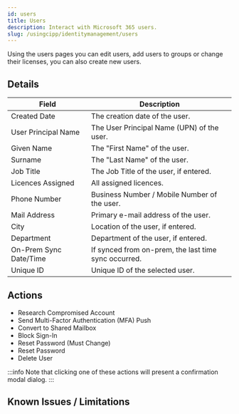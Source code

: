 ```yaml
---
id: users
title: Users
description: Interact with Microsoft 365 users.
slug: /usingcipp/identitymanagement/users
---
```


Using the users pages you can edit users, add users to groups or change their licenses, you can also create new users.

## Details

| Field                  | Description                                          |
| ---------------------- | ---------------------------------------------------- |
| Created Date           | The creation date of the user.                       |
| User Principal Name    | The User Principal Name (UPN) of the user.           |
| Given Name             | The "First Name" of the user.                        |
| Surname                | The "Last Name" of the user.                         |
| Job Title              | The Job Title of the user, if entered.               |
| Licences Assigned      | All assigned licences.                               |
| Phone Number           | Business Number / Mobile Number of the user.         |
| Mail Address           | Primary e-mail address of the user.                  |
| City                   | Location of the user, if entered.                    |
| Department             | Department of the user, if entered.                  |
| On-Prem Sync Date/Time | If synced from on-prem, the last time sync occurred. |
| Unique ID              | Unique ID of the selected user.                      |

## Actions

- Research Compromised Account
- Send Multi-Factor Authentication (MFA) Push
- Convert to Shared Mailbox
- Block Sign-In
- Reset Password (Must Change)
- Reset Password
- Delete User

:::info
Note that clicking one of these actions will present a confirmation modal dialog.
:::

## Known Issues / Limitations

<NoKnownIssues />
